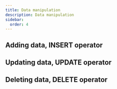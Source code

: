 ```yaml
---
title: Data manipulation
description: Data manipulation
sidebar:
  order: 4
---
```


## Adding data, INSERT operator

## Updating data, UPDATE operator

## Deleting data, DELETE operator
